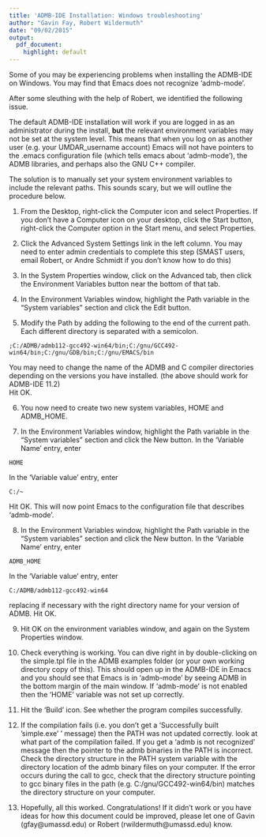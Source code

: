 ```yaml
---
title: 'ADMB-IDE Installation: Windows troubleshooting'
author: "Gavin Fay, Robert Wildermuth"
date: "09/02/2015"
output:
  pdf_document:
    highlight: default
---
```



Some of you may be experiencing problems when installing the ADMB-IDE on Windows.
You may find that Emacs does not recognize 'admb-mode'.

After some sleuthing with the help of Robert, we identified the following issue.

The default ADMB-IDE installation will work if you are logged in as an administrator during the install, **but**
the relevant environment variables may not be set at the system level. This means that when you log on as another user
(e.g. your UMDAR_username account) Emacs will not have pointers to the .emacs configuration file (which tells emacs about 'admb-mode'), the ADMB libraries, and perhaps also the GNU C++ compiler.

The solution is to manually set your system environment variables to include the relevant paths. This sounds scary, but we will outline the procedure below.

1. From the Desktop, right-click the Computer icon and select Properties. 
If you don't have a Computer icon on your desktop, click the Start button, right-click the Computer option in the Start menu, and select Properties.

2. Click the Advanced System Settings link in the left column. You may need to enter admin credentials to complete this step (SMAST users, email Robert, or Andre Schmidt if you don't know how to do this) 

3. In the System Properties window, click on the Advanced tab, then click the Environment Variables button near the bottom of that tab.

4. In the Environment Variables window, highlight the Path variable in the "System variables" section and click the Edit button.

5. Modify the Path by adding the following to the end of the current path. Each different directory is separated with a semicolon. 
```
;C:/ADMB/admb112-gcc492-win64/bin;C:/gnu/GCC492-win64/bin;C:/gnu/GDB/bin;C:/gnu/EMACS/bin
```  
You may need to change the name of the ADMB and C compiler directories depending on the versions you have installed.
(the above should work for ADMB-IDE 11.2)  
Hit OK.

6. You now need to create two new system variables, HOME and ADMB_HOME.

7. In the Environment Variables window, highlight the Path variable in the "System variables" section and click the New button. In the 'Variable Name' entry, enter 
```
HOME
```  
In the 'Variable value' entry, enter 
```
C:/~
```  
Hit OK. This will now point Emacs to the configuration file that describes 'admb-mode'.

8. In the Environment Variables window, highlight the Path variable in the "System variables" section and click the New button. In the 'Variable Name' entry, enter 
```
ADMB_HOME
```  
In the 'Variable value' entry, enter 
```
C:/ADMB/admb112-gcc492-win64
```  
replacing if necessary with the right directory name for your version of ADMB. Hit OK.

9. Hit OK on the environment variables window, and again on the System Properties window.

10. Check everything is working. You can dive right in by double-clicking on the simple.tpl file in the ADMB examples folder (or your own working directory copy of this). This should open up in the ADMB-IDE in Emacs and you should see that Emacs is in 'admb-mode' by seeing ADMB in the bottom margin of the main window. If 'admb-mode' is not enabled then the 'HOME' variable was not set up correctly.

11. Hit the 'Build' icon. See whether the program compiles successfully.

12. If the compilation fails (i.e. you don't get a 'Successfully built 'simple.exe' ' message) then the PATH was not updated correctly. look at what part of the compilation failed. If you get a 'admb is not recognized' message then the pointer to the admb binaries in the PATH is incorrect. Check the directory structure in the PATH system variable with the directory location of the admb binary files on your computer. If the error occurs during the call to gcc, check that the directory structure pointing to gcc binary files in the path (e.g. C:/gnu/GCC492-win64/bin) matches the directory structure on your computer.

13. Hopefully, all this worked. Congratulations! If it didn't work or you have ideas for how this document could be improved, please let one of Gavin (gfay@umassd.edu) or Robert (rwildermuth@umassd.edu) know.